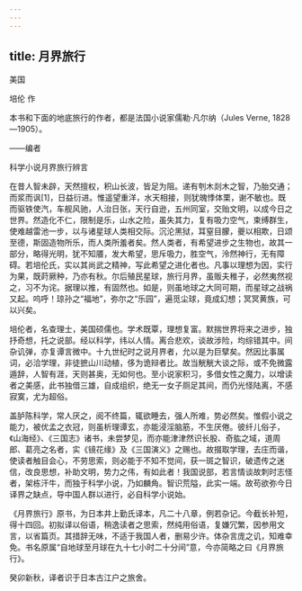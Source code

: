 ```yaml
---
---
---
```

title: 月界旅行
---



美国

培伦 作

本书和下面的地底旅行的作者，都是法国小说家儒勒·凡尔纳（Jules Verne, 1828—1905）。

——编者

科学小说月界旅行辨言

在昔人智未辟，天然擅权，积山长波，皆足为阻。递有刳木剡木之智，乃胎交通；而浆而讽[1]，日益衍进。惟遥望重洋，水天相接，则犹魄悸体栗，谢不敏也。既而驱铁使汽，车舰风驰，人治日张，天行自逊，五州同室，交贻文明，以成今日之世界。然造化不仁，限制是乐，山水之险，虽失其力，复有吸力空气，束缚群生，使难越雷池一步，以与诸星球人类相交际。沉沦黑狱，耳窒目朦，夔以相欺，日颂至德，斯固造物所乐，而人类所羞者矣。然人类者，有希望进步之生物也，故其一部分，略得光明，犹不知餍，发大希望，思斥吸力，胜空气，泠然神行，无有障碍。若培伦氏，实以其尚武之精神，写此希望之进化者也。凡事以理想为因，实行为果，既莳厥种，乃亦有秋。尔后殖民星球，旅行月界，虽贩夫稚子，必然夷然视之，习不为诧。据理以推，有固然也。如是，则虽地球之大同可期，而星球之战祸又起。呜呼！琼孙之“福地”，弥尔之“乐园”，遍觅尘球，竟成幻想；冥冥黄族，可以兴矣。

培伦者，名查理士，美国硕儒也。学术既覃，理想复富。默揣世界将来之进步，独抒奇想，托之说部。经以科学，纬以人情。离合悲欢，谈故涉险，均综错其中。间杂讥弹，亦复谭言微中。十九世纪时之说月界者，允以是为巨擘矣。然因比事属词，必洽学理，非徒摭山川动植，侈为诡辩者比。故当觥觥大谈之际，或不免微露遁辞，人智有涯，天则甚奥，无如何也。至小说家积习，多借女性之魔力，以增读者之美感，此书独借三雄，自成组织，绝无一女子厕足其间，而仍光怪陆离，不感寂寞，尤为超俗。

盖胪陈科学，常人厌之，阅不终篇，辄欲睡去，强人所难，势必然矣。惟假小说之能力，被优孟之衣冠，则虽析理谭玄，亦能浸淫脑筋，不生厌倦。彼纤儿俗子，《山海经》、《三国志》诸书，未尝梦见，而亦能津津然识长股、奇肱之域，道周郎、葛亮之名者，实《镜花缘》及《三国演义》之赐也。故掇取学理，去庄而谐，使读者触目会心，不劳思索，则必能于不知不觉间，获一斑之智识，破遗传之迷信，改良思想，补助文明，势力之伟，有如此者！我国说部，若言情谈故刺时志怪者，架栋汗牛，而独于科学小说，乃如麟角。智识荒隘，此实一端。故苟欲弥今日译界之缺点，导中国人群以进行，必自科学小说始。

《月界旅行》原书，为日本井上勤氏译本，凡二十八章，例若杂记。今截长补短，得十四回。初拟译以俗语，稍逸读者之思索，然纯用俗语，复嫌冗繁，因参用文言，以省篇页。其措辞无味，不适于我国人者，删易少许。体杂言庞之讥，知难幸免。书名原属“自地球至月球在九十七小时二十分间”意，今亦简略之曰《月界旅行》。

癸卯新秋，译者识于日本古江户之旅舍。